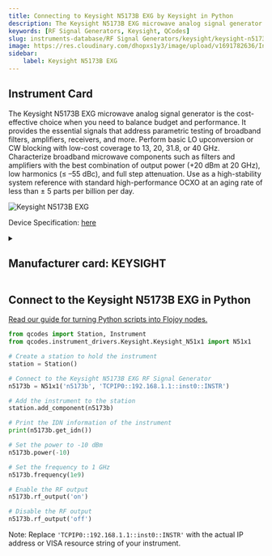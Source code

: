 ```yaml
---
title: Connecting to Keysight N5173B EXG by Keysight in Python
description: The Keysight N5173B EXG microwave analog signal generator is the cost-effective choice when you need to balance budget and performance. It provides the essential signals that address parametric testing of broadband filters, amplifiers, receivers, and more. Perform basic LO upconversion or CW blocking with low-cost coverage to 13, 20, 31.8, or 40 GHz. Characterize broadband microwave components such as filters and amplifiers with the best combination of output power (+20 dBm at 20 GHz), low harmonics (≤ –55 dBc), and full step attenuation. Use as a high-stability system reference with standard high-performance OCXO at an aging rate of less than ± 5 parts per billion per day.
keywords: [RF Signal Generators, Keysight, QCodes] 
slug: instruments-database/RF Signal Generators/keysight/keysight-n5173b-exg 
image: https://res.cloudinary.com/dhopxs1y3/image/upload/v1691782636/Instruments/RF%20Signal%20Generator/Keysight-N5173B-EXG/Keysight-N5173B-EXG.png
sidebar:
    label: Keysight N5173B EXG 
---
```



## Instrument Card

The Keysight N5173B EXG microwave analog signal generator is the cost-effective choice when you need to balance budget and performance. It provides the essential signals that address parametric testing of broadband filters, amplifiers, receivers, and more. Perform basic LO upconversion or CW blocking with low-cost coverage to 13, 20, 31.8, or 40 GHz. Characterize broadband microwave components such as filters and amplifiers with the best combination of output power (+20 dBm at 20 GHz), low harmonics (≤ –55 dBc), and full step attenuation. Use as a high-stability system reference with standard high-performance OCXO at an aging rate of less than ± 5 parts per billion per day.

![Keysight N5173B EXG](https://res.cloudinary.com/dhopxs1y3/image/upload/v1691782636/Instruments/RF%20Signal%20Generator/Keysight-N5173B-EXG/Keysight-N5173B-EXG.png)

Device Specification: [here](https://www.keysight.com/us/en/assets/7018-04097/data-sheets/5991-3132.pdf)

<details style={{ marginTop: "15px"}}>
<summary><h2 style={{display:'inline'}}>Manufacturer card: KEYSIGHT</h2></summary>

![KEYSIGHT](https://res.cloudinary.com/dhopxs1y3/image/upload/v1692125973/Instruments/Vendor%20Logos/Keysight.png)

Keysight Technologies, or Keysight, is an American company that manufactures electronics test and measurement equipment and software

- Headquarters: USA
- Yearly Revenue (millions, USD): 5420
- Vendor Website: [here](https://www.keysight.com/us/en/home.html)

</details>


<FeaturedInstrumentVideo category="RF_SIGNAL_GENERATORS" />

## Connect to the Keysight N5173B EXG in Python

[Read our guide for turning Python scripts into Flojoy nodes.](https://docs.flojoy.ai/contribution/blocks/custom-flojoy-block/)



<Tabs>
<TabItem value="Flojoy" label="Flojoy" className="flojoy-instrument-tabs">

<SectionsCard category="RF_SIGNAL_GENERATORS" manufacturer="Keysight"></SectionsCard>

</TabItem>
<TabItem value="QCodes" label="QCodes">

```python
from qcodes import Station, Instrument
from qcodes.instrument_drivers.Keysight.Keysight_N51x1 import N51x1

# Create a station to hold the instrument
station = Station()

# Connect to the Keysight N5173B EXG RF Signal Generator
n5173b = N51x1('n5173b', 'TCPIP0::192.168.1.1::inst0::INSTR')

# Add the instrument to the station
station.add_component(n5173b)

# Print the IDN information of the instrument
print(n5173b.get_idn())

# Set the power to -10 dBm
n5173b.power(-10)

# Set the frequency to 1 GHz
n5173b.frequency(1e9)

# Enable the RF output
n5173b.rf_output('on')

# Disable the RF output
n5173b.rf_output('off')
```

Note: Replace `'TCPIP0::192.168.1.1::inst0::INSTR'` with the actual IP address or VISA resource string of your instrument.

</TabItem>
</Tabs>